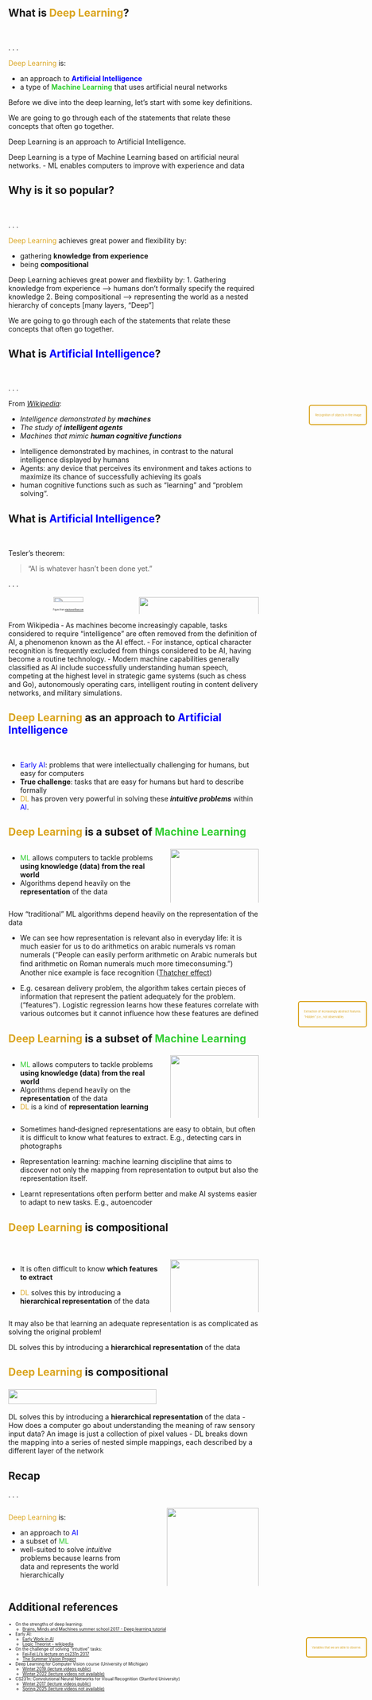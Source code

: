 <!-- ------------------ -->
## What is <strong style="color: #daa520;">Deep Learning</strong>?

<br> 

. . . 

<text style="color: #daa520;">Deep Learning</text> is:

- an approach to <strong style="color: blue;">Artificial Intelligence</strong>
- a type of <strong style="color: #32cd32;">Machine Learning</strong> that uses artificial neural networks

::: {.notes}
Before we dive into the deep learning, let's start with some key definitions.

We are going to go through each of the statements that relate these concepts that
often go together.

Deep Learning is an approach to Artificial Intelligence.

Deep Learning is a type of Machine Learning based on artificial neural networks.
- ML enables computers to improve with experience and data
:::


<!-- ------------------ -->
## Why is it so popular?

<br> 

. . . 

<text style="color: #daa520;">Deep Learning</text> achieves great power and flexibility by:

- gathering **knowledge from experience**
- being **compositional**



::: {.notes}
Deep Learning achieves great power and flexbility by:
1. Gathering knowledge from experience --> humans don’t formally specify the required knowledge
2. Being compositional --> representing the world as a nested hierarchy of concepts [many layers, “Deep”]

We are going to go through each of the statements that relate these concepts that
often go together.
:::



<!-- ------------------ -->
## What is <strong style="color: blue;">Artificial Intelligence</strong>?

<br>

. . .

From [_Wikipedia_](https://en.wikipedia.org/wiki/Artificial_intelligence):

- _Intelligence demonstrated by **machines**_
- _The study of **intelligent agents**_
- _Machines that mimic **human cognitive functions**_

::: {.notes}
- Intelligence demonstrated by machines, in contrast to the natural
intelligence displayed by humans
- Agents: any device that perceives its environment and takes actions to maximize
its chance of successfully achieving its goals
- human cognitive functions such as such as "learning" and "problem solving".
:::

<!-- ------------------ -->
## What is <strong style="color: blue;">Artificial Intelligence</strong>?

<br>

Tesler's theorem:

> "AI is whatever hasn't been done yet."

. . .


::: {.columns .incremental}

::: {.column style="text-align: center; width: 50%; font-size: 0.3em; "}
![](../img/basics/ocr-example.png){width=50%}

Figure from [stackoverflow.com](https://stackoverflow.com/questions/55864694/ocr-replace-recognized-text-with-its-translation-like-google-translate)

:::

::: {.column style="text-align: center; width: 50%; font-size: 0.3em;"}
::: {.fragment .fade-in}
![](../img/basics/waymo.jpg){width=100%}

Figure from [Waymo](https://www.waymo.com)
:::
:::
:::


::: {.notes}
From Wikipedia
‐ As machines become increasingly capable, tasks considered to require
"intelligence" are often removed from the definition of AI, a phenomenon known as
the AI effect.
‐ For instance, optical character recognition is frequently excluded from things
considered to be AI, having become a routine technology.
‐ Modern machine capabilities generally classified as AI include
successfully understanding human speech, competing at the highest level in strategic game systems (such as chess and Go), 
autonomously operating cars, intelligent routing in content delivery networks, and military simulations.
:::


<!-- ------- -->
## <strong style="color: #daa520;">Deep Learning</strong> as an approach to <strong style="color: blue;">Artificial Intelligence</strong>

<br>


- <text style="color: blue;">Early AI</text>: problems that were intellectually challenging for humans, but easy for computers
- **True challenge**: tasks that are easy for humans but hard to describe formally
- <text style="color: #daa520;">DL</text> has proven very powerful in solving these **_intuitive problems_** within <text style="color: blue;">AI</text>.


::: {.notes}
:::

<!-- ------------------ -->

## <strong style="color: #daa520;">Deep Learning</strong> is a subset of <strong style="color: #32cd32;">Machine Learning</strong>

::: {.columns}
::: {.column style="width: 60%"}
- <text style="color: #32cd32;">ML</text> allows computers to tackle problems **using knowledge (data) from the real world**
- Algorithms depend heavily on the **representation** of the data
:::


::: {.column style="text-align: right; width: 35%; font-size: 0.3em;"}
![](../img/basics/dl-as-ml-type-part-1.png){width=100% .fragment .fade-in}

Figure from [Deep Learning book](https://www.deeplearningbook.org/)
:::
:::

::: {.notes}
How "traditional" ML algorithms depend heavily on the representation of the data

- We can see how representation is relevant also in everyday life: it is much easier for us to 
do arithmetics on arabic numerals vs roman numerals ("People can easily perform arithmetic
on Arabic numerals but ﬁnd arithmetic on Roman numerals much more timeconsuming.") Another
nice example is face recognition ([Thatcher effect](https://en.wikipedia.org/wiki/Thatcher_effect))

- E.g. cesarean delivery problem, the algorithm takes certain pieces of
information that represent the patient adequately for the problem.
(“features”). Logistic regression learns how these features correlate with various outcomes
but it cannot influence how these features are defined
:::

<!-- ------------------ -->

## <strong style="color: #daa520;">Deep Learning</strong> is a subset of <strong style="color: #32cd32;">Machine Learning</strong>


::: {.columns}
::: {.column .nonincremental style="width: 60%"}
- <text style="color: #32cd32;">ML</text> allows computers to tackle problems **using knowledge (data) from the real world**
- Algorithms depend heavily on the **representation** of the data
- <text style="color: #daa520;">DL</text> is a kind of **representation learning**
:::



::: {.column style="text-align: right; width: 35%; font-size: 0.3em;"}
![](../img/basics/dl-as-ml-type-part-2.png){width=100%}

Figure from [Deep Learning book](https://www.deeplearningbook.org/)
:::
:::

::: {.notes}
- Sometimes hand‐designed representations are easy to obtain, but often it is difficult
to know what features to extract. E.g., detecting cars in photographs

- Representation learning: machine learning discipline that aims to discover not only the mapping 
from representation to output but also the representation itself. 

- Learnt representations often perform better and make AI systems easier to
adapt to new tasks. E.g., autoencoder
:::


<!-- ------------------ -->
## <strong style="color: #daa520;">Deep Learning</strong> is compositional

<br>

::: {.columns}
::: {.column style="width: 60%"}
- It is often difficult to know **which features to extract**

- <text style="color: #daa520;">DL</text> solves this by introducing a **hierarchical representation** of the data
:::

::: {.column style="text-align: right; width: 35%; font-size: 0.3em;"}
![](../img/basics/dl-as-ml-type-part-2.png){width=100%}

Figure from [Deep Learning book](https://www.deeplearningbook.org/)
:::
:::

::: {.notes}
It may also be that learning an adequate representation is as complicated as solving
the original problem!

DL solves this by introducing a **hierarchical representation** of the data
:::


<!-- ------------------ -->
## <strong style="color: #daa520;">Deep Learning</strong> is compositional


::: {.columns}
::: {.column style="width: 70%; font-size: 0.3em;"}

![](../img/basics/dl-compositional.png){width=90%}

Figure from [Deep Learning book](https://www.deeplearningbook.org/)

:::

::: {.column style="width: 20%; font-size: 0.4em; color: #daa520;"}


::: {.fragment .fade-in}
<div style="position: absolute; top: 84%; right: 1%; background-color: transparent; padding: 10px; border-radius: 5px; border: 2px solid #daa520;">
Variables that we are able to observe.
</div>
:::

::: {.fragment .fade-in}
<div style="position: absolute; top: 52%; right: 1%; background-color: transparent; padding: 10px; border-radius: 5px; border: 2px solid #daa520;">
Extraction of increasingly abstract features. 

"Hidden" (i.e., not observable)
</div>
:::

::: {.fragment .fade-in}
<div style="position: absolute; top: 22%; right: 1%; background-color: transparent; padding: 10px; border-radius: 5px; border: 2px solid #daa520;">
Recognition of objects in the image
</div>
:::


:::
:::


::: {.notes}
DL solves this by introducing a **hierarchical representation** of the data
- How does a computer go about understanding the meaning of raw sensory
input data? An image is just a collection of pixel values
- DL breaks down the mapping into a series of nested simple mappings, each
described by a different layer of the network

:::


<!-- ------------------ -->

## Recap

. . .

::: {.columns}
::: {.column style="width: 55%"}
<text style="color: #daa520;">Deep Learning</text> is: 

- an approach to <text style="color: blue;">AI</text>
- a subset of <text style="color: #32cd32;">ML</text>
- well-suited to solve _intuitive_ problems because learns from data and represents the world hierarchically

<!-- Why is <text style="color: #daa520;">Deep Learning</text> well-suited to solve these more intuitive problems?

- Gathers knowledge from experience
- Represents the world hierarchically -->

:::

::: {.column style="width: 5%"}

:::

::: {.column style="width: 40%; font-size: 0.3em; text-align: center;"}
::: {.fragment .fade-in}
![](../img/basics/ai-venn-diagram.png){width=100%}

Figure modified from [Deep Learning book](https://www.deeplearningbook.org/)
:::
:::
:::





## Additional references
::: {.nonincremental style="font-size: 0.6em;"}

- On the strengths of deep learning:    
    - [Brains, Minds and Machines summer school 2017 - Deep learning tutorial](https://youtu.be/RTTQctLuTVk?t=507)

- Early AI: 
    - [Early Work in AI](https://web.archive.org/web/20200814051610/http://www2.psych.utoronto.ca/users/reingold/courses/ai/early.html)
    - [Logic Theorist - wikipedia](https://en.wikipedia.org/wiki/Logic_Theorist)

- On the challenge of solving "intuitive" tasks: 
    - [Fei‐Fei Li’s lecture on cs231n 2017](https://youtu.be/vT1JzLTH4G4?list=PL3FW7Lu3i5JvHM8ljYj‐zLfQRF3EO8sYv&t=855)
    - [The Summer Vision Project](http://people.csail.mit.edu/brooks/idocs/AIM‐100.pdf)

- Deep Learning for Computer Vision course (University of Michigan)
    - [Winter 2019 (lecture videos public)](https://youtube.com/playlist?list=PL5-TkQAfAZFbzxjBHtzdVCWE0Zbhomg7r&si=a74CaQT_KGKz2rbP)
    - [Winter 2022 (lecture videos not available)](https://web.eecs.umich.edu/~justincj/teaching/eecs498/WI2022/)

- CS231n: Convolutional Neural Networks for Visual Recognition (Stanford University)
    - [Winter 2017 (lecture videos public)](https://www.youtube.com/playlist?list=PL3FW7Lu3i5JvHM8ljYj-zLfQRF3EO8sYv)
    - [Spring 2025 (lecture videos not available)](https://cs231n.stanford.edu/)

:::
